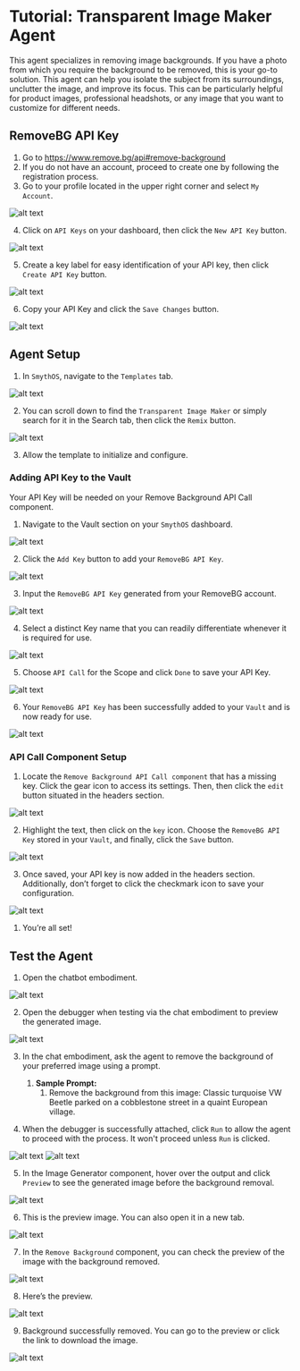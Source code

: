 # Tutorial: Transparent Image Maker Agent

This agent specializes in removing image backgrounds. If you have a photo from which you require the background to be removed, this is your go-to solution. This agent can help you isolate the subject from its surroundings, unclutter the image, and improve its focus. This can be particularly helpful for product images, professional headshots, or any image that you want to customize for different needs. 

<Youtube videoId="85LcMniv_Zw" title="SmythOS -  Transparent Image Maker Agent" />

## RemoveBG API Key

1. Go to https://www.remove.bg/api#remove-background
2. If you do not have an account, proceed to create one by following the registration process.
3. Go to your profile located in the upper right corner and select `My Account`.

<Image src="/img/transparent_image_maker_agent/Image 1.png" alt="alt text" />

4. Click on `API Keys` on your dashboard, then click the `New API Key` button.

<Image src="/img/transparent_image_maker_agent/Image 2.png" alt="alt text" />

5. Create a key label for easy identification of your API key, then click `Create API Key` button.

<Image src="/img/transparent_image_maker_agent/Image 3.png" alt="alt text" />

6. Copy your API Key and click the `Save Changes` button.

<Image src="/img/transparent_image_maker_agent/Image 4.png" alt="alt text" />

## Agent Setup

1. In `SmythOS`, navigate to the `Templates` tab.

<Image src="/img/transparent_image_maker_agent/Image 5.png" alt="alt text" />

2. You can scroll down to find the `Transparent Image Maker` or simply search for it in the Search tab, then click the `Remix` button.

<Image src="/img/transparent_image_maker_agent/Image 6.png" alt="alt text" />

3. Allow the template to initialize and configure. 

### Adding API Key to the Vault

Your API Key will be needed on your Remove Background API Call component.

1. Navigate to the Vault section on your `SmythOS` dashboard.

<Image src="/img/transparent_image_maker_agent/Image 7.png" alt="alt text" />

2. Click the `Add Key` button to add your `RemoveBG API Key`.

<Image src="/img/transparent_image_maker_agent/Image 8.png" alt="alt text" />

3. Input the `RemoveBG API Key` generated from your RemoveBG account.

<Image src="/img/transparent_image_maker_agent/Image 9.png" alt="alt text" />

4. Select a distinct Key name that you can readily differentiate whenever it is required for use.

<Image src="/img/transparent_image_maker_agent/Image 10.png" alt="alt text" />

5. Choose `API Call` for the Scope and click `Done` to save your API Key.

<Image src="/img/transparent_image_maker_agent/Image 11.png" alt="alt text" />

6. Your `RemoveBG API Key` has been successfully added to your `Vault` and is now ready for use.

<Image src="/img/transparent_image_maker_agent/Image 12.png" alt="alt text" />

### API Call Component Setup

1. Locate the `Remove Background API Call component` that has a missing key. Click the gear icon to access its settings. Then, then click the `edit` button situated in the headers section.

<Image src="/img/transparent_image_maker_agent/Image 13.png" alt="alt text" />

2. Highlight the text, then click on the `key` icon. Choose the `RemoveBG API Key` stored in your `Vault`, and finally, click the `Save` button.

<Image src="/img/transparent_image_maker_agent/Image 14.png" alt="alt text" />

3. Once saved, your API key is now added in the headers section. Additionally, don’t forget to click the checkmark icon to save your configuration.

<Image src="/img/transparent_image_maker_agent/Image 15.png" alt="alt text" />

1. You’re all set!

## Test the Agent

1. Open the chatbot embodiment.

<Image src="/img/transparent_image_maker_agent/Image 16.png" alt="alt text" />

2. Open the debugger when testing via the chat embodiment to preview the generated image.

<Image src="/img/transparent_image_maker_agent/Image 17.png" alt="alt text" />


3. In the chat embodiment, ask the agent to remove the background of your preferred image using a prompt. 
   1. **Sample Prompt:**
      1. Remove the background from this image: Classic turquoise VW Beetle parked on a cobblestone street in a quaint European village.

4. When the debugger is successfully attached, click `Run` to allow the agent to proceed with the process. It won't proceed unless `Run` is clicked.	

<Image src="/img/transparent_image_maker_agent/Image 18.png" alt="alt text" />

<Image src="/img/transparent_image_maker_agent/Image 19.png" alt="alt text" />

5. In the Image Generator component, hover over the output and click `Preview` to see the generated image before the background removal.

<Image src="/img/transparent_image_maker_agent/Image 20.png" alt="alt text" />

6. This is the preview image. You can also open it in a new tab.

<Image src="/img/transparent_image_maker_agent/Image 21.png" alt="alt text" />

7. In the `Remove Background` component, you can check the preview of the image with the background removed.

<Image src="/img/transparent_image_maker_agent/Image 22.png" alt="alt text" />

8. Here’s the preview.

<Image src="/img/transparent_image_maker_agent/Image 23.png" alt="alt text" />

9. Background successfully removed. You can go to the preview or click the link to download the image.

<Image src="/img/transparent_image_maker_agent/Image 24.png" alt="alt text" />